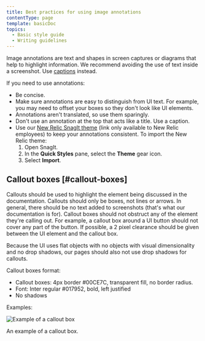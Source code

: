 ```yaml
---
title: Best practices for using image annotations
contentType: page
template: basicDoc
topics:
  - Basic style guide
  - Writing guidelines
---
```



Image annotations are text and shapes in screen captures or diagrams that help to highlight information. We recommend avoiding the use of text inside a screenshot. Use [captions](/docs/style-guide/images/screenshots-images/#captions) instead.

If you need to use annotations:

* Be concise.
* Make sure annotations are easy to distinguish from UI text. For example, you may need to offset your boxes so they don't look like UI elements.
* Annotations aren't translated, so use them sparingly.
* Don't use an annotation at the top that acts like a title. Use a caption.
* Use our [New Relic SnagIt theme](https://github.com/newrelic/newrelic-doc-tools) (link only available to New Relic employees) to keep your annotations consistent. To import the New Relic theme:
  1. Open SnagIt.
  2. In the **Quick Styles** pane, select the **Theme** gear icon.
  3. Select **Import**.

## Callout boxes [#callout-boxes]

Callouts should be used to highlight the element being discussed in the documentation. Callouts should only be boxes, not lines or arrows. In general, there should be no text added to screenshots (that's what our documentation is for). Callout boxes should not obstruct any of the element they're calling out. For example, a callout box around a UI button should not cover any part of the button. If possible, a 2 pixel clearance should be given between the UI element and the callout box.

Because the UI uses flat objects with no objects with visual dimensionality and no drop shadows, our pages should also not use drop shadows for callouts.

Callout boxes format:

* Callout boxes: 4px border #00CE7C, transparent fill, no border radius.
* Font: Inter regular #017952, bold, left justified
* No shadows

Examples:

<img
  title="Example of a callout box"
  alt="Example of a callout box"
  src={styleguideExampleCalloutBox}
/>

<figcaption>
  An example of a callout box.
</figcaption>


